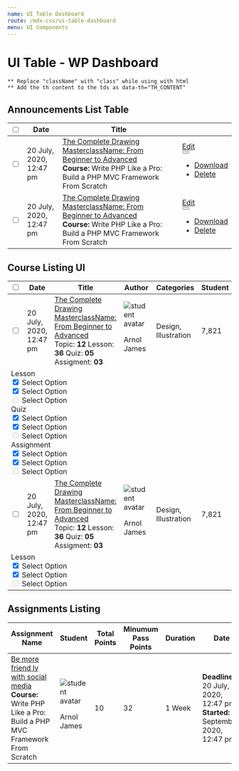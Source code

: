 ```yaml
---
name: UI Table Dashboard
route: /mdx-css/ui-table-dashboard
menu: UI Components
---
```



# UI Table - WP Dashboard

`** Replace "className" with "class" while using with html` <br />
`** Add the th content to the tds as data-th="TH_CONTENT"`

## Announcements List Table

<Playground>
	<div className="tutor-ui-table-wrapper tutor-dashboard-page">
		<table className="tutor-ui-table tutor-ui-table-responsive table-dashboard-announcements-list td-align-middle">
			<thead>
				<tr>
					<th>
						<div className="d-flex">
							<input type="checkbox" className="tutor-form-check-input" />
						</div>
					</th>
					<th>
						<div className="tutor-text-regular-small tutor-color-text-subsued">Date</div>
					</th>
					<th>
						<div className="tutor-text-regular-small tutor-color-text-subsued">Title</div>
					</th>
					<th className="tutor-shrink"></th>
				</tr>
			</thead>
			<tbody>
				<tr>
					<td data-th="Checkbox">
						<div className="td-checkbox d-flex ">
							<input type="checkbox" className="tutor-form-check-input" />
						</div>
					</td>
					<td data-th="Date">
						<div className="td-datetime tutor-text-regular-caption tutor-color-text-primary">
							20 July, 2020, <br /> 12:47 pm
						</div>
					</td>
					<td data-th="Announcements" className="column-fullwidth">
						<div className="td-course tutor-color-text-primary tutor-text-medium-body">
							<a href="#">The Complete Drawing MasterclassName: From Beginner to Advanced</a>
							<div className="tutor-mt-0">
								<span className="tutor-color-text-subsued tutor-text-medium-small">
									<strong className="tutor-color-text-subsued">Course: </strong>Write PHP Like a Pro: Build a PHP MVC
									Framework From Scratch
								</span>
							</div>
						</div>
					</td>
					<td data-th="Actions">
						<div className="inline-flex-center td-action-btns">
							<a href="#" className="tutor-btn tutor-btn-wordpress-outline tutor-btn-sm">
								Edit
							</a>
							<div className="tutor-popup-opener">
								<button
									type="button"
									className="popup-btn"
									data-tutor-popup-target="table-dashboard-announcements-list-1"
								>
									<span className="toggle-icon"></span>
								</button>
								<ul id="table-dashboard-announcements-list-1" className="popup-menu">
									<li>
										<a href="#">
											<span className="icon tutor-v2-icon-test icon-msg-archive-filled tutor-color-design-white"></span>
											<span className="tutor-text-regular-body tutor-color-text-white">Download</span>
										</a>
									</li>
									<li>
										<a href="#">
											<span className="icon tutor-v2-icon-test icon-delete-fill-filled tutor-color-design-white"></span>
											<span className="tutor-text-regular-body tutor-color-text-white">Delete</span>
										</a>
									</li>
								</ul>
							</div>
						</div>
					</td>
				</tr>
				<tr>
					<td data-th="Checkbox">
						<div className="td-checkbox d-flex ">
							<input type="checkbox" className="tutor-form-check-input" />
						</div>
					</td>
					<td data-th="Date">
						<div className="td-datetime tutor-text-regular-caption tutor-color-text-primary">
							20 July, 2020, <br /> 12:47 pm
						</div>
					</td>
					<td data-th="Announcements" className="column-fullwidth">
						<div className="td-course tutor-color-text-primary tutor-text-medium-body">
							<a href="#">The Complete Drawing MasterclassName: From Beginner to Advanced</a>
							<div className="tutor-mt-0">
								<span className="tutor-color-text-subsued tutor-text-medium-small">
									<strong className="tutor-color-text-subsued">Course: </strong>Write PHP Like a Pro: Build a PHP MVC
									Framework From Scratch
								</span>
							</div>
						</div>
					</td>
					<td data-th="Actions">
						<div className="inline-flex-center td-action-btns">
							<a href="#" className="tutor-btn tutor-btn-wordpress-outline tutor-btn-sm">
								Edit
							</a>
							<div className="tutor-popup-opener">
								<button
									type="button"
									className="popup-btn"
									data-tutor-popup-target="table-dashboard-announcements-list-2"
								>
									<span className="toggle-icon"></span>
								</button>
								<ul id="table-dashboard-announcements-list-2" className="popup-menu">
									<li>
										<a href="#">
											<span className="icon tutor-v2-icon-test icon-msg-archive-filled tutor-color-design-white"></span>
											<span className="tutor-text-regular-body tutor-color-text-white">Download</span>
										</a>
									</li>
									<li>
										<a href="#">
											<span className="icon tutor-v2-icon-test icon-delete-fill-filled tutor-color-design-white"></span>
											<span className="tutor-text-regular-body tutor-color-text-white">Delete</span>
										</a>
									</li>
								</ul>
							</div>
						</div>
					</td>
				</tr>
			</tbody>
		</table>
	</div>
</Playground>

## Course Listing UI

<Playground>
	<div className="tutor-ui-table-wrapper">
		<table className="tutor-ui-table tutor-ui-table-responsive table-dashboard-course-list td-align-middle tutor-ui-table-data-td-target">
			<thead>
				<tr>
					<th>
						<div className="d-flex">
							<input type="checkbox" className="tutor-form-check-input" />
						</div>
					</th>
					<th>
						<div className="tutor-text-regular-small tutor-color-text-subsued">Date</div>
					</th>
					<th>
						<div className="tutor-text-regular-small tutor-color-text-subsued">Title</div>
					</th>
					<th>
						<div className="inline-flex-center tutor-color-text-subsued">
							<span className="tutor-text-regular-small">Author</span>
							<span className="ttr-ordering-a-to-z-filled tutor-icon-18"></span>
						</div>
					</th>
					<th>
						<div className="tutor-text-regular-caption tutor-color-text-subsued">Categories</div>
					</th>
					<th>
						<div className="tutor-text-regular-small tutor-color-text-subsued">Student</div>
					</th>
					<th>
						<div className="tutor-text-regular-small tutor-color-text-subsued">Price</div>
					</th>
					<th className="tutor-shrink"></th>
					<th className="tutor-shrink"></th>
				</tr>
			</thead>
			<tbody>
				<tr>
					<td data-th="Checkbox">
						<div className="td-checkbox d-flex ">
							<input type="checkbox" className="tutor-form-check-input" />
						</div>
					</td>
					<td data-th="Date">
						<div className="td-datetime tutor-text-regular-caption tutor-color-text-primary">
							20 July, 2020, <br /> 12:47 pm
						</div>
					</td>
					<td data-th="Course Name" className="column-fullwidth">
						<div className="td-course tutor-color-text-primary tutor-text-medium-body">
							<a href="#">The Complete Drawing MasterclassName: From Beginner to Advanced</a>
							<div className="course-meta">
								<span className="tutor-color-text-hints tutor-text-medium-small">
									Topic: <strong className="tutor-color-text-primary">12</strong>
								</span>
								<span className="tutor-color-text-hints tutor-text-medium-small">
									Lesson: <strong className="tutor-color-text-primary">36</strong>
								</span>
								<span className="tutor-color-text-hints tutor-text-medium-small">
									Quiz: <strong className="tutor-color-text-primary">05</strong>
								</span>
								<span className="tutor-color-text-hints tutor-text-medium-small">
									Assigment: <strong className="tutor-color-text-primary">03</strong>
								</span>
							</div>
						</div>
					</td>
					<td data-th="Author">
						<div className="td-avatar">
							<img src="https://i.imgur.com/CckCKYQ.jpeg" alt="student avatar" />
							<p className="tutor-text-medium-body tutor-color-text-primary">Arnol James</p>
							<a href="#" className="btn-text btn-detail-link tutor-color-design-dark">
								<span className="ttr-detail-link-filled"></span>
							</a>
						</div>
					</td>
					<td data-th="Course Categories">
						<div className="tutor-text-regular-caption tutor-color-text-primary">Design, Illustration</div>
					</td>
					<td data-th="Student">
						<div className="tutor-text-regular-caption tutor-color-text-primary">7,821</div>
					</td>
					<td data-th="Price">
						<div className="tutor-text-regular-caption tutor-color-text-primary">$129.00</div>
					</td>
					<td data-th="Actions">
						<div className="inline-flex-center td-action-btns">
							<div className="tutor-form-select-with-icon select-default- select-primary select-success- select-danger- select-warning-">
								<select title="Please select a color">
									<option value="Red">Red</option>
									<option value="Blue">Blue</option>
									<option value="Blue">Yellow</option>
								</select>
								<i className="icon1 ttr-eye-fill-filled"></i>
								<i className="icon2 ttr-angle-down-filled"></i>
							</div>
							<a href="#" className="tutor-btn tutor-btn-disable-outline tutor-no-hover tutor-btn-sm">
								Edit
							</a>
							<div className="tutor-popup-opener">
								<button type="button" className="popup-btn" data-tutor-popup-target="table-dashboard-course-list-1">
									<span className="toggle-icon"></span>
								</button>
								<ul id="table-dashboard-course-list-1" className="popup-menu">
									<li>
										<a href="#">
											<span className="icon tutor-v2-icon-test icon-msg-archive-filled tutor-color-design-white"></span>
											<span className="tutor-text-regular-body tutor-color-text-white">Download</span>
										</a>
									</li>
									<li>
										<a href="#">
											<span className="icon tutor-v2-icon-test icon-delete-fill-filled tutor-color-design-white"></span>
											<span className="tutor-text-regular-body tutor-color-text-white">Delete</span>
										</a>
									</li>
								</ul>
							</div>
						</div>
					</td>
					<td data-th="Collapse" data-td-target="target-td-1">
						<div className="d-flex has-data-td-target">
							<span className="ttr-angle-down-filled"></span>
						</div>
					</td>
				</tr>
				<tr>
					<td colSpan="100%" className="data-td-content" id="target-td-1">
						<div className="td-toggle-content">
							<div className="td-list-item-wrapper tutor-bs-d-flex tutor-bs-flex-wrap tutor-bs-flex-lg-nowrap">
								<div className="td-list-item">
									<div className="list-item-title tutor-text-regular-body tutor-color-text-primary tutor-py-10">
										Lesson
									</div>
									<div className="list-item-checklist">
										<div className="tutor-form-check">
											<input
												id="item-checklist-1"
												name="item-checklist-1"
												type="checkbox"
												className="tutor-form-check-input tutor-form-check-circle"
												readOnly="readonly"
												checked="checked"
											/>
											<label htmlFor="item-checklist-1" className="tutor-text-regular-caption tutor-color-text-subsued">
												Select Option
											</label>
										</div>
										<div className="tutor-form-check">
											<input
												id="item-checklist-2"
												name="item-checklist-2"
												type="checkbox"
												className="tutor-form-check-input tutor-form-check-circle"
												readOnly="readonly"
												checked="checked"
											/>
											<label htmlFor="item-checklist-22">Select Option</label>
										</div>
										<div className="tutor-form-check">
											<input
												id="item-checklist-3"
												name="item-checklist-3"
												type="checkbox"
												className="tutor-form-check-input tutor-form-check-circle"
												readOnly="readonly"
												disabled="disabled"
											/>
											<label htmlFor="item-checklist-3">Select Option</label>
										</div>
									</div>
								</div>
								<div className="td-list-item">
									<div className="list-item-title tutor-text-regular-body tutor-color-text-primary tutor-py-10">
										Quiz
									</div>
									<div className="list-item-checklist">
										<div className="tutor-form-check">
											<input
												id="item-checklist-11"
												name="item-checklist-11"
												type="checkbox"
												className="tutor-form-check-input tutor-form-check-circle"
												readOnly="readonly"
												checked="checked"
											/>
											<label
												htmlFor="item-checklist-11"
												className="tutor-text-regular-caption tutor-color-text-subsued"
											>
												Select Option
											</label>
										</div>
										<div className="tutor-form-check">
											<input
												id="item-checklist-22"
												name="item-checklist-22"
												type="checkbox"
												className="tutor-form-check-input tutor-form-check-circle"
												readOnly="readonly"
												checked="checked"
											/>
											<label htmlFor="item-checklist-22">Select Option</label>
										</div>
										<div className="tutor-form-check">
											<input
												id="item-checklist-33"
												name="item-checklist-33"
												type="checkbox"
												className="tutor-form-check-input tutor-form-check-circle"
												readOnly="readonly"
												disabled="disabled"
											/>
											<label htmlFor="item-checklist-33">Select Option</label>
										</div>
									</div>
								</div>
								<div className="td-list-item">
									<div className="list-item-title tutor-text-regular-body tutor-color-text-primary tutor-py-10">
										Assignment
									</div>
									<div className="list-item-checklist">
										<div className="tutor-form-check">
											<input
												id="item-checklist-111"
												name="item-checklist-111"
												type="checkbox"
												className="tutor-form-check-input tutor-form-check-circle"
												readOnly="readonly"
												checked="checked"
											/>
											<label
												htmlFor="item-checklist-111"
												className="tutor-text-regular-caption tutor-color-text-subsued"
											>
												Select Option
											</label>
										</div>
										<div className="tutor-form-check">
											<input
												id="item-checklist-222"
												name="item-checklist-222"
												type="checkbox"
												className="tutor-form-check-input tutor-form-check-circle"
												readOnly="readonly"
												checked="checked"
											/>
											<label htmlFor="item-checklist-222">Select Option</label>
										</div>
										<div className="tutor-form-check">
											<input
												id="item-checklist-333"
												name="item-checklist-333"
												type="checkbox"
												className="tutor-form-check-input tutor-form-check-circle"
												readOnly="readonly"
												disabled="disabled"
											/>
											<label htmlFor="item-checklist-333">Select Option</label>
										</div>
									</div>
								</div>
							</div>
						</div>
					</td>
				</tr>
				<tr>
					<td data-th="Checkbox">
						<div className="td-checkbox d-flex ">
							<input type="checkbox" className="tutor-form-check-input" />
						</div>
					</td>
					<td data-th="Date">
						<div className="td-datetime tutor-text-regular-caption tutor-color-text-primary">
							20 July, 2020, <br /> 12:47 pm
						</div>
					</td>
					<td data-th="Course Name">
						<div className="td-course tutor-color-text-primary tutor-text-medium-body">
							<a href="#">The Complete Drawing MasterclassName: From Beginner to Advanced</a>
							<div className="course-meta">
								<span className="tutor-color-text-hints tutor-text-medium-small">
									Topic: <strong className="tutor-color-text-primary">12</strong>
								</span>
								<span className="tutor-color-text-hints tutor-text-medium-small">
									Lesson: <strong className="tutor-color-text-primary">36</strong>
								</span>
								<span className="tutor-color-text-hints tutor-text-medium-small">
									Quiz: <strong className="tutor-color-text-primary">05</strong>
								</span>
								<span className="tutor-color-text-hints tutor-text-medium-small">
									Assigment: <strong className="tutor-color-text-primary">03</strong>
								</span>
							</div>
						</div>
					</td>
					<td data-th="Author">
						<div className="td-avatar">
							<img src="https://i.imgur.com/CckCKYQ.jpeg" alt="student avatar" />
							<p className="tutor-text-medium-body tutor-color-text-primary">Arnol James</p>
							<a href="#" className="btn-text btn-detail-link tutor-color-design-dark">
								<span className="ttr-detail-link-filled"></span>
							</a>
						</div>
					</td>
					<td data-th="Course Categories">
						<div className="tutor-text-regular-caption tutor-color-text-primary">Design, Illustration</div>
					</td>
					<td data-th="Student">
						<div className="tutor-text-regular-caption tutor-color-text-primary">7,821</div>
					</td>
					<td data-th="Price">
						<div className="tutor-text-regular-caption tutor-color-text-primary">$129.00</div>
					</td>
					<td data-th="Actions">
						<div className="inline-flex-center td-action-btns">
							<div className="tutor-form-select-with-icon select-default- select-primary- select-success select-danger- select-warning-">
								<select title="Please select a color">
									<option value="Red">Red</option>
									<option value="Blue">Blue</option>
									<option value="Blue">Yellow</option>
								</select>
								<i className="icon1 ttr-eye-fill-filled"></i>
								<i className="icon2 ttr-angle-down-filled"></i>
							</div>
							<a href="#" className="tutor-btn tutor-btn-disable-outline tutor-no-hover tutor-btn-sm">
								Edit
							</a>
							<div className="tutor-popup-opener">
								<button type="button" className="popup-btn" data-tutor-popup-target="table-dashboard-course-list-2">
									<span className="toggle-icon"></span>
								</button>
								<ul id="table-dashboard-course-list-2" className="popup-menu">
									<li>
										<a href="#">
											<span className="icon tutor-v2-icon-test icon-msg-archive-filled tutor-color-design-white"></span>
											<span className="tutor-text-regular-body tutor-color-text-white">Download</span>
										</a>
									</li>
									<li>
										<a href="#">
											<span className="icon tutor-v2-icon-test icon-delete-fill-filled tutor-color-design-white"></span>
											<span className="tutor-text-regular-body tutor-color-text-white">Delete</span>
										</a>
									</li>
								</ul>
							</div>
						</div>
					</td>
					<td data-th="Collapse" data-td-target="target-td-2">
						<div className="d-flex has-data-td-target">
							<span className="ttr-angle-down-filled"></span>
						</div>
					</td>
				</tr>
				<tr>
					<td colSpan="100%" className="data-td-content" id="target-td-2">
						<div className="td-toggle-content">
							<div className="td-list-item-wrapper tutor-bs-d-flex tutor-bs-flex-wrap tutor-bs-flex-lg-nowrap">
								<div className="td-list-item">
									<div className="list-item-title tutor-text-regular-body tutor-color-text-primary tutor-py-10">
										Lesson
									</div>
									<div className="list-item-checklist">
										<div className="tutor-form-check">
											<input
												id="item-checklist-112"
												name="item-checklist-112"
												type="checkbox"
												className="tutor-form-check-input tutor-form-check-circle"
												readOnly="readonly"
												checked="checked"
											/>
											<label
												htmlFor="item-checklist-112"
												className="tutor-text-regular-caption tutor-color-text-subsued"
											>
												Select Option
											</label>
										</div>
										<div className="tutor-form-check">
											<input
												id="item-checklist-212"
												name="item-checklist-212"
												type="checkbox"
												className="tutor-form-check-input tutor-form-check-circle"
												readOnly="readonly"
												checked="checked"
											/>
											<label htmlFor="item-checklist-212">Select Option</label>
										</div>
										<div className="tutor-form-check">
											<input
												id="item-checklist-312"
												name="item-checklist-312"
												type="checkbox"
												className="tutor-form-check-input tutor-form-check-circle"
												readOnly="readonly"
												disabled="disabled"
											/>
											<label htmlFor="item-checklist-312">Select Option</label>
										</div>
									</div>
								</div>
							</div>
						</div>
					</td>
				</tr>
			</tbody>
		</table>
	</div>
</Playground>

## Assignments Listing

<Playground>
	<div className="tutor-ui-table-wrapper">
		<table className="tutor-ui-table tutor-ui-table-responsive table-dashboard-assignments-list td-align-middle">
			<thead>
				<tr>
					<th>
						<div className="tutor-text-regular-small tutor-color-text-subsued">Assignment Name</div>
					</th>
					<th>
						<div className="inline-flex-center tutor-color-text-subsued">
							<span className="tutor-text-regular-small">Student</span>
							<span className="ttr-ordering-a-to-z-filled tutor-icon-18"></span>
						</div>
					</th>
					<th>
						<div className="tutor-text-regular-caption tutor-color-text-subsued">Total Points</div>
					</th>
					<th>
						<div className="tutor-text-regular-small tutor-color-text-subsued">Minumum Pass Points</div>
					</th>
					<th>
						<div className="tutor-text-regular-small tutor-color-text-subsued">Duration</div>
					</th>
					<th>
						<div className="tutor-text-regular-small tutor-color-text-subsued">Date</div>
					</th>
					<th className="tutor-shrink"></th>
				</tr>
			</thead>
			<tbody>
				<tr>
					<td data-th="Assignment Name">
						<div className="tutor-color-text-primary td-course tutor-text-medium-body">
							<a href="#">Be more friend ly with social media</a>
							<div className="course-meta">
								<span className="tutor-color-text-subsued tutor-text-regular-caption">
									<strong className="tutor-text-medium-caption">Course: </strong>Write PHP Like a Pro: Build a PHP MVC
									Framework From Scratch
								</span>
							</div>
						</div>
					</td>
					<td data-th="Student">
						<div>
							<div className="td-avatar">
								<img src="https://i.imgur.com/CckCKYQ.jpeg" alt="student avatar" />
								<p className="tutor-text-medium-body tutor-color-text-primary">Arnol James</p>
							</div>
						</div>
					</td>
					<td data-th="Total Points">
						<div className="tutor-text-medium-caption tutor-color-text-primary">10</div>
					</td>
					<td data-th="Minumum Pass Points">
						<div className="tutor-text-medium-caption tutor-color-text-primary">32</div>
					</td>
					<td data-th="Duration">
						<div className="tutor-text-medium-caption tutor-color-text-primary">1 Week</div>
					</td>
					<td data-th="Date">
						<div>
							<div className="tutor-color-text-primary tutor-text-regular-caption">
								<strong className="tutor-text-medium-caption">Deadline:</strong> 20 July, 2020, 12:47 pm
							</div>
							<div className="tutor-color-text-subsued tutor-text-regular-small tutor-mt-6">
								<strong className="tutor-text-medium-caption">Started: </strong>20 September, 2020, 12:47 pm
							</div>
						</div>
					</td>
					<td data-th="Actions">
						<div className="inline-flex-center td-action-btns">
							<button className="tutor-btn tutor-btn-wordpress-outline tutor-no-hover tutor-btn-sm">Button</button>
							<button className="tutor-btn tutor-btn-disable-outline tutor-no-hover tutor-btn-sm">Button</button>
						</div>
					</td>
				</tr>
			</tbody>
		</table>
	</div>
</Playground>
